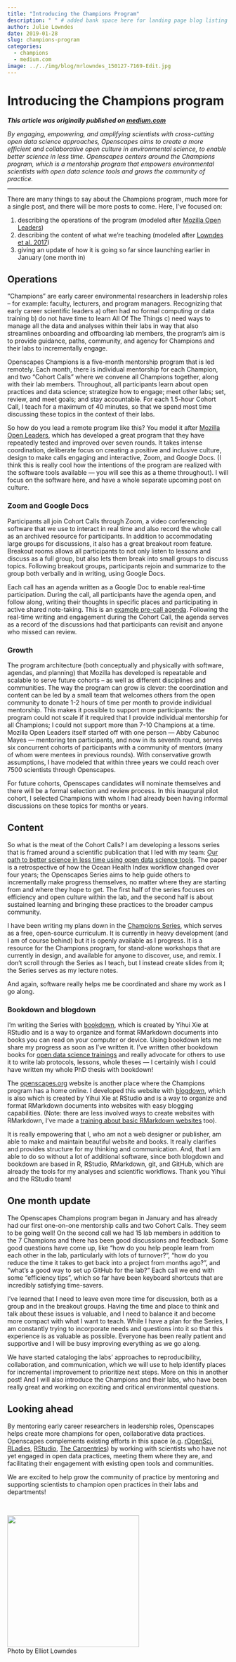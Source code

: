 ```yaml
---
title: "Introducing the Champions Program"
description: " " # added bank space here for landing page blog listing (will print first few lines of blog if not)
author: Julie Lowndes
date: 2019-01-28
slug: champions-program
categories:
  - champions
  - medium.com
image: ../../img/blog/mrlowndes_150127-7169-Edit.jpg 
---
```


# Introducing the Champions program

***This article was originally published on [medium.com](https://medium.com/read-write-participate/introducing-the-openscapes-champions-program-daba0acad4c8)***

*By engaging, empowering, and amplifying scientists with cross-cutting open data science approaches, Openscapes aims to create a more efficient and collaborative open culture in environmental science, to enable better science in less time. Openscapes centers around the Champions program, which is a mentorship program that empowers environmental scientists with open data science tools and grows the community of practice.* 

----

<!---
The motivation for the Champions program is that there is huge potential for data science to accelerate  research and generate solutions to the pressing environmental problems. But many scientists are excluded from this because they lack “downstream” skillsets, mindsets, or support they would need to engage with such tools. In many environmental-related fields scientists have no formal training of any kind of computing or data analysis. <!---All too often, they reinvent the wheel and collaborate by forwarding files like “data_analysis_final_v2b.xls” to each other instead of coding collaboratively and leveraging the best open technology available. ---

Environmental scientists are a diverse community are united by an enormous need to work efficiently with data, and there is great opportunity to use collaborative open data science tools that already exist. However, a fundamental shift is needed in the environmental science community that prioritizes data science and provides emerging scientific leaders training in open practices to strengthen and accelerate their work. 


---
 most environmental scientists do data-intensive research but have no formal computing or data training. Scientists are getting by as graduate students but as they age up into leadership roles, they will pass these homegrown approaches to the next generation unless they have opportunities to experience and engage with better approaches using collaborative coding and open technology. 
---

**Openscapes Champions will help catalyze the cultural shift towards open practices in environmental science.** We mentor early career researchers in leadership roles – faculty, lecturers, program managers, and others — along with members from their labs, with the idea that these emerging leaders will become champions for open practices and enable their labs without first becoming experts themselves. 

--->

There are many things to say about the Champions program, much more for a single post, and there will be more posts to come. Here, I've focused on: 

1. describing the operations of the program (modeled after [Mozilla Open Leaders](https://foundation.mozilla.org/en/opportunity/mozilla-open-leaders/))
1. describing the content of what we're teaching (modeled after [Lowndes et al. 2017](https://nature.com/articles/s41559-017-0160))
1. giving an update of how it is going so far since launching earlier in January (one month in) 

## Operations

"Champions" are early career environmental researchers in leadership roles – for example: faculty, lecturers, and program managers. Recognizing that early career scientific leaders a) often had no formal computing or data training b) do not have time to learn All Of The Things c) need ways to manage all the data and analyses within their labs in way that also streamlines onboarding and offboarding lab members, the program's aim is to provide guidance, paths, community, and agency for Champions and their labs to incrementally engage.

Openscapes Champions is a five-month mentorship program that is led remotely. Each month, there is individual mentorship for each Champion, and two "Cohort Calls" where we convene all Champions together, along with their lab members. Throughout, all participants learn about open practices and data science; strategize how to engage; meet other labs; set, review, and meet goals; and stay accountable. For each 1.5-hour Cohort Call, I teach for a maximum of 40 minutes, so that we spend most time discussing these topics in the context of their labs.

So how do you lead a remote program like this? You model it after [Mozilla Open Leaders](https://foundation.mozilla.org/en/opportunity/mozilla-open-leaders/), which has developed a great program that they have repeatedly tested and improved over seven rounds. It takes intense coordination, deliberate focus on creating a positive and inclusive culture, design to make calls engaging and interactive, Zoom, and Google Docs. (I think this is really cool how the intentions of the program are realized with the software tools available — you will see this as a theme throughout). I will focus on the software here, and have a whole separate upcoming post on culture. 

### Zoom and Google Docs

Participants all join Cohort Calls through Zoom, a video conferencing software that we use to interact in real time and also record the whole call as an archived resource for participants. In addition to accommodating large groups for discussions, it also has a great breakout room feature. Breakout rooms allows all participants to not only listen to lessons and discuss as a full group, but also lets them break into small groups to discuss topics. Following breakout groups, participants rejoin and summarize to the group both verbally and in writing, using Google Docs. 

Each call has an agenda written as a Google Doc to enable real-time participation. During the call, all participants have the agenda open, and follow along, writing their thoughts in specific places and participating in active shared note-taking. This is an [example pre-call agenda](https://drive.google.com/open?id=1Ia5-w8KiZgyZqX1ErGnrFihDAUAiAzkZwDfSgZw9BMU). Following the real-time writing and engagement during the Cohort Call, the agenda serves as a record of the discussions had that participants can revisit and anyone who missed can review. 


### Growth

The program architecture (both conceptually and physically with software, agendas, and planning) that Mozilla has developed is repeatable and scalable to serve future cohorts – as well as different disciplines and communities. The way the program can grow is clever: the coordination and content can be led by a small team that welcomes others from the open community to donate 1-2 hours of time per month to provide individual mentorship. This makes it possible to support more participants: the program could not scale if it required that I provide individual mentorship for all Champions; I could not support more than 7-10 Champions at a time. Mozilla Open Leaders itself started off with one person — Abby Cabunoc Mayes — mentoring ten participants, and now in its seventh round, serves six concurrent cohorts of participants with a community of mentors (many of whom were mentees in previous rounds). With conservative growth assumptions, I have modeled that within three years we could reach over 7500 scientists through Openscapes. 

For future cohorts, Openscapes candidates will nominate themselves and there will be a formal selection and review process. In this inaugural pilot cohort, I selected Champions with whom I had already been having informal discussions on these topics for months or years.


## Content

So what is the meat of the Cohort Calls? I am developing a lessons series that is framed around a scientific publication that I led with my team: [Our path to better science in less time using open data science tools](https://www.nature.com/articles/s41559-017-0160). The paper is a retrospective of how the Ocean Health Index workflow changed over four years; the Openscapes Series aims to help guide others to incrementally make progress themselves, no matter where they are starting from and where they hope to get. The first half of the series focuses on efficiency and open culture within the lab, and the second half is about sustained learning and bringing these practices to the broader campus community.

I have been writing my plans down in the [Champions Series](https://openscapes.github.io/series/), which serves as a free, open-source curriculum. It is currently in heavy development (and I am of course behind) but it is openly available as I progress. It is a resource for the Champions program, for stand-alone workshops that are currently in design, and available for anyone to discover, use, and remix. I don't scroll through the Series as I teach, but I instead create slides from it; the Series serves as my lecture notes. 

And again, software really helps me be coordinated and share my work as I go along. 

### Bookdown and blogdown

I'm writing the Series with [bookdown](https://bookdown.org/yihui/bookdown/), which is created by Yihui Xie at RStudio and is a way to organize and format RMarkdown documents into books you can read on your computer or device. Using bookdown lets me share my progress as soon as I've written it. I've written other bookdown books for [open data science trainings](http://ohi-science.org/data-science-training/) and really advocate for others to use it to write lab protocols, lessons, whole theses — I certainly wish I could have written my whole PhD thesis with bookdown!

The [openscapes.org](https://openscapes.org) website is another place where the Champions program has a home online. I developed this website with [blogdown](https://bookdown.org/yihui/blogdown/), which is also which is created by Yihui Xie at RStudio and is a way to organize and format RMarkdown documents into websites with easy blogging capabilities. (Note: there are less involved ways to create websites with RMarkdown, I've made a [training about basic RMarkdown websites](https://jules32.github.io/rmarkdown-website-tutorial/) too). 

It is really empowering that I, who am not a web designer or publisher, am able to make and maintain beautiful website and books. It really clarifies and provides structure for my thinking and communication. And, that I am able to do so without a lot of additional software, since both blogdown and bookdown are based in R, RStudio, RMarkdown, git, and GitHub, which are already the tools for my analyses and scientific workflows. Thank you Yihui and the RStudio team!

## One month update

The Openscapes Champions program began in January and has already had our first one-on-one mentorship calls and two Cohort Calls. They seem to be going well! On the second call we had 15 lab members in addition to the 7 Champions and there has been good discussions and feedback. Some good questions have come up, like "how do you help people learn from each other in the lab, particularly with lots of turnover?", "how do you reduce the time it takes to get back into a project from months ago?", and "what's a good way to set up GitHub for the lab?" Each call we end with some "efficiency tips", which so far have been keyboard shortcuts that are incredibly satisfying time-savers. 

I've learned that I need to leave even more time for discussion, both as a group and in the breakout groups. Having the time and place to think and talk about these issues is valuable, and I need to balance it and become more compact with what I want to teach. While I have a plan for the Series, I am constantly trying to incorporate needs and questions into it so that this experience is as valuable as possible. Everyone has been really patient and supportive and I will be busy improving everything as we go along.

We have started cataloging the labs' approaches to reproducibility, collaboration, and communication, which we will use to help identify places for incremental improvement to prioritize next steps. More on this in another post! And I will also introduce the Champions and their labs, who have been really great and working on exciting and critical environmental questions.

<!--- So far, there have been a lot of questions on how to store data that is organized and accommodates different formats and permissions to allow sharing within the lab and with different collaborators. --->

<!---
We have already had discussions like 

Our pilot cohort includes
--->

## Looking ahead

By mentoring early career researchers in leadership roles, Openscapes helps create more champions for open, collaborative data practices. Openscapes complements existing efforts in this space (e.g. [rOpenSci](https://ropensci.org/), [RLadies](https://rladies.org/), [RStudio](https://community.rstudio.com/), [The Carpentries](https://carpentries.org/)) by working with scientists who have not yet engaged in open data practices, meeting them where they are, and facilitating their engagement with existing open tools and communities.

We are excited to help grow the community of practice by mentoring and supporting scientists to champion open practices in their labs and departments! 

<br>

<img src="/img/blog/mrlowndes_150127-7169-Edit.jpg" width="300px">  
Photo by Elliot Lowndes
